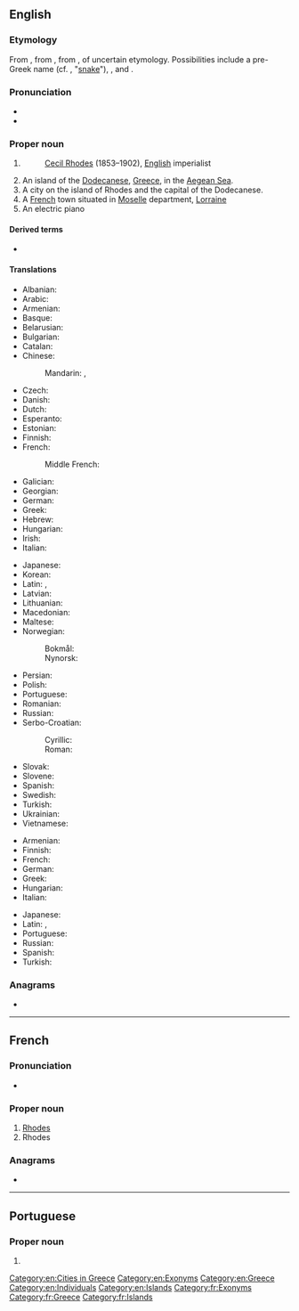 ==English==
{{wikipedia}}

===Etymology===
From {{bor|en|fr|Rhodes}}, from {{der|en|la|Rhodus}}, from {{etyl|grc|en}} {{m|grc|Ῥόδος}}, of uncertain etymology. Possibilities include a pre-Greek name (cf. {{cog|phn|𐤄𐤓𐤏𐤃}}, "[[snake]]"), {{m|grc|ῥόδον||[[rose]]}}, and {{m|grc|ῥοία||[[pomegranate]]}}.

===Pronunciation===
* {{audio|en-us-roads.ogg|Audio (US)|lang=en}}
* {{homophones|roads|lang=en}}

===Proper noun===
{{en-proper noun}}

# {{surname|lang=en}}
#: [[w:Cecil Rhodes|Cecil Rhodes]] (1853–1902), [[English]] imperialist<!--Per the Online Etymology Dictionary, this surname derives from Old English rodu-->
# An island of the [[Dodecanese]], [[Greece]], in the [[Aegean Sea]].
# A city on the island of Rhodes and the capital of the Dodecanese.
# A [[France|French]] town situated in [[w:Moselle|Moselle]] department, [[w:Lorraine|Lorraine]]
# An electric piano

====Derived terms====
* {{l|en|Colossus of Rhodes}}

====Translations====
{{trans-top|island}}
* Albanian: {{t|sq|Rhodos}}
* Arabic: {{t|ar|رُودُس}}
* Armenian: {{t|hy|Հռոդոս}}
* Basque: {{t|eu|Rodas}}
* Belarusian: {{t|be|Родас}}
* Bulgarian: {{t|bg|Родос|m}}
* Catalan: {{t|ca|Rodes|m}}
* Chinese:
*: Mandarin: {{t+|cmn|羅得島}}, {{t+|cmn|罗得岛|tr=Luódé Dǎo}}
* Czech: {{t+|cs|Rhodos|m}}
* Danish: {{t|da|Rhodos}}
* Dutch: {{t|nl|Rodos}}
* Esperanto: {{t|eo|Rodoso}}
* Estonian: {{t|et|Rhodos}}
* Finnish: {{t|fi|Rodos}}
* French: {{t+|fr|Rhodes|f}}
*: Middle French: {{t|frm|Roddes}}
* Galician: {{t|gl|Rodas|f}}
* Georgian: {{t|ka|როდოსი}}
* German: {{t|de|Rhodos}}
* Greek: {{t+|el|Ρόδος|f}}
* Hebrew: {{t|he|רודוס|tr=rodos}}
* Hungarian: {{t|hu|Rhodosz}}
* Irish: {{t|ga|Ródas}}
* Italian: {{t|it|Rodi|f}}
{{trans-mid}}
* Japanese: {{t|ja|ロードス島|tr=Rōdosu-tō|sc=Jpan}}
* Korean: {{t|ko|로도스 섬}}
* Latin: {{t+|la|Rhodus|f}}, {{t|la|Rhodos|f}}
* Latvian: {{t|lv|Roda|f}}
* Lithuanian: {{t|lt|Rodas|m}}
* Macedonian: {{t|mk|Родос}}
* Maltese: {{t|mt|Rodì}}
* Norwegian:
*: Bokmål: {{t|nb|Rhodos}}
*: Nynorsk: {{t|nn|Ródos}}
* Persian: {{t|fa|رودس}}
* Polish: {{t+|pl|Rodos|f}}
* Portuguese: {{t+|pt|Rodes|f}}
* Romanian: {{t|ro|Rodos}}
* Russian: {{t+|ru|Ро́дос|m}}
* Serbo-Croatian:
*: Cyrillic: {{t|sh|Родос|m}}
*: Roman: {{t|sh|Rodos|m}}
* Slovak: {{t|sk|Rodos}}
* Slovene: {{t+|sl|Rodos}}
* Spanish: {{t+|es|Rodas|m}}
* Swedish: {{t|sv|Rhodos}}
* Turkish: {{t|tr|Rodos}}
* Ukrainian: {{t|uk|Родос|m}}
* Vietnamese: {{t|vi|Rhodes}}
{{trans-bottom}}

{{trans-top|capital of the Dodecanese}}
* Armenian: {{t|hy|Հռոդոս}}
* Finnish: {{t|fi|Rodos}}
* French: {{t+|fr|Rhodes}}
* German: {{t|de|Rhodos}}
* Greek: {{t+|el|Ρόδος|f}}
* Hungarian: {{t|hu|Rhodosz}}
* Italian: {{t|it|Rodi|f}}
{{trans-mid}}
* Japanese: {{t|ja|ロードス市|tr=Rōdosu-shi|sc=Jpan}}
* Latin: {{t+|la|Rhodus|f}}, {{t|la|Rhodos|f}}
* Portuguese: {{t+|pt|Rodes|f}}
* Russian: {{t+|ru|Ро́дос|m}}
* Spanish: {{t+|es|Rodas|m}}
* Turkish: {{t|tr|Rodos}}
{{trans-bottom}}

===Anagrams===
* {{anagrams|en|a=dehors|Rohdes|dehors|hordes|horsed|reshod|shoder|shored}}

[[Category:en:Cities in Greece]]
[[Category:en:Exonyms]]
[[Category:en:Greece]]
[[Category:en:Individuals]]
[[Category:en:Islands]]

----

==French==

===Pronunciation===
* {{fr-IPA}}

===Proper noun===
{{fr-proper noun}}

# [[Rhodes#English|Rhodes]] {{gloss|island}}
# Rhodes {{gloss|town}}

===Anagrams===
* {{l|fr|dehors}}

[[Category:fr:Exonyms]]
[[Category:fr:Greece]]
[[Category:fr:Islands]]

----

==Portuguese==

===Proper noun===
{{pt-proper noun|f}}

# {{obsolete spelling of|Rodes|lang=pt}}